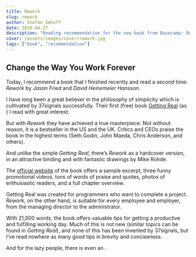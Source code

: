 ```yaml
---
title: Rework
slug: rework
author: Stefan Imhoff
date: 2010-04-27
description: "Reading recommendation for the new book from Basecamp: Rework. A short, well-illustrated book on product development and how to run a company that has not been wrongly put on the bestseller list for a long time and has been praised to the highest standards."
cover: /assets/images/cover/rework.jpg
tags: ["book", "recommendation"]
---
```


## Change the Way You Work Forever

Today, I recommend a book that I finished recently and read a second time: _Rework_ by _Jason Fried_ and _David Heinemeier Hansson_.

I have long been a great believer in the philosophy of simplicity which is cultivated by 37signals successfully. Their first (free) book [Getting Real](https://basecamp.com/books/getting-real) (as <AffiliateLink asin="0578012812" text="paperback version" />) I read with great interest.

<Bookshelf>
  <AmazonBook asin="0307463745" />
  <AmazonBook asin="0578012812" />
</Bookshelf>

But with _Rework_ they have achieved a true masterpiece. Not without reason, it is a bestseller in the US and the UK. Critics and CEOs praise the book in the highest terms (Seth Godin, John Maeda, Chris Anderson, and others).

And unlike the simple _Getting Real_, there’s _Rework_ as a hardcover version, in an attractive binding and with fantastic drawings by Mike Rohde.

The [official website](https://basecamp.com/books/rework) of the book offers a sample excerpt, three funny promotional videos, tons of words of praise and quotes, photos of enthusiastic readers, and a full chapter overview.

Getting Real was created for programmers who want to complete a project. _Rework_, on the other hand, is suitable for every employee and employer, from the managing director to the administrator.

With 21,000 words, the book offers valuable tips for getting a productive and fulfilling working day. Much of this is not new (similar topics can be found in _Getting Real_), and none of this has been invented by 37signals, but I’ve read nowhere as many good tips in brevity and conciseness.

And for the lazy people, there is even an <AffiliateLink asin="0307704513" text="audiobook version" />.
